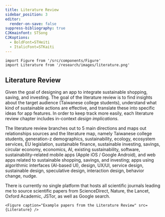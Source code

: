 ```yaml
---
title: Literature Review
sidebar_position: 3
editor:
  render-on-save: false
suppress-bibliography: true
CJKmainfont: STSong
CJKoptions:
  - BoldFont=STHeiti
  - ItalicFont=STKaiti
---
```





````mdx-code-block
import Figure from '/src/components/Figure'
import Literature from '/research/images/literature.png'
````

## Literature Review

Given the goal of designing an app to integrate sustainable shopping,
saving, and investing. The goal of the literature review is to find
insights about the target audience (Taiwanese college students),
understand what kind of sustainable actions are effective, and translate
these into specific ideas for app features. In order to keep track more
easily, each literature review chapter includes in-context *design
implications*.

The literature review branches out to 5 main directions and maps out
relationships sources and the literature map, namely Taiwanese college
students, generation-z demographics, sustainability, ecology, ecosystem
services, EU legislation, sustainable finance, sustainable investing,
savings, circular economy, economics, AI, existing sustainability,
software, sustainability–related mobile apps (Apple iOS / Google
Android), and web apps related to sustainable shopping, savings, and
investing; apps using algorithmic interfaces (AI-based UI), design,
UX/UI, service design, sustainable design, speculative design,
interaction design, behavior change, nudge.

There is currently no single platform that hosts all scientific journals
leading me to source scientific papers from ScienceDirect, Nature, the
Lancet, Oxford Academic, JSTor, as well as Google search.

````mdx-code-block
<Figure caption="Example papers from the Literature Review" src={Literature} />
````
